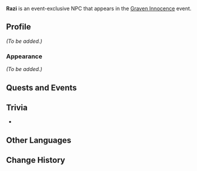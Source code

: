 {{Character Infobox
|type             = Event NPC
|image            = NPC Razi.png
|region           = Sumeru
|location         = Sumeru
|affiliation      = 
|title            = 

|ancestry         = <!-- Clan/family -->
|father           = Tanger
|mother           = 
|spouse           = 
|sibling          = 
|child            = 
|relative         = 

|voiceEN          = 
|voiceCN          = 
|voiceJP          = 
}}
'''Razi''' is an event-exclusive NPC that appears in the [[Graven Innocence]] event.

==Profile==
''(To be added.)''

===Appearance===
''(To be added.)''

==Quests and Events==
{{Quests and Events}}

==Trivia==
* {{Furnishing Mentions}}

==Other Languages==
{{Other Languages
|default_hidden = 1
|en      = Razi
|zhs     = 拉齐
|zhs_rm  = Lāqí
|zht     = 拉齊
|zht_rm  = Lāqí
|ja      = ラーズィー
|ja_rm   = Raazii
|ko      = 라지
|es      = Razi
|fr      = Razi
|ru      = Рази
|th      = Razi
|vi      = Razi
|de      = Razi
|id      = Razi
|pt      = Razi
}}

==Change History==
{{Change History|3.0}}
<!--
==References==
{{Reflist}}
-->